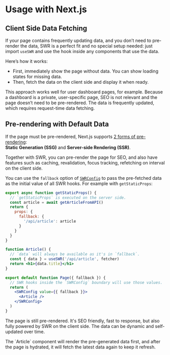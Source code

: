 
# Usage with Next.js

## Client Side Data Fetching

If your page contains frequently updating data, and you don’t need to pre-render
the data, SWR is a perfect fit and no special setup needed: just import `useSWR`
and use the hook inside any components that use the data.

Here’s how it works:

- First, immediately show the page without data. You can show loading states for
  missing data.
- Then, fetch the data on the client side and display it when ready.

This approach works well for user dashboard pages, for example. Because a
dashboard is a private, user-specific page, SEO is not relevant and the page
doesn’t need to be pre-rendered. The data is frequently updated, which requires
request-time data fetching.

## Pre-rendering with Default Data

If the page must be pre-rendered, Next.js supports
[2 forms of pre-rendering](https://nextjs.org/docs/basic-features/data-fetching):  
**Static Generation (SSG)** and **Server-side Rendering (SSR)**.

Together with SWR, you can pre-render the page for SEO, and also have features
such as caching, revalidation, focus tracking, refetching on interval on the
client side.

You can use the `fallback` option of [`SWRConfig`](/docs/global-configuration)
to pass the pre-fetched data as the initial value of all SWR hooks. For example
with `getStaticProps`:

```jsx
export async function getStaticProps() {
  // `getStaticProps` is executed on the server side.
  const article = await getArticleFromAPI()
  return {
    props: {
      fallback: {
        '/api/article': article
      }
    }
  }
}

function Article() {
  // `data` will always be available as it's in `fallback`.
  const { data } = useSWR('/api/article', fetcher)
  return <h1>{data.title}</h1>
}

export default function Page({ fallback }) {
  // SWR hooks inside the `SWRConfig` boundary will use those values.
  return (
    <SWRConfig value={{ fallback }}>
      <Article />
    </SWRConfig>
  )
}
```

The page is still pre-rendered. It's SEO friendly, fast to response, but also
fully powered by SWR on the client side. The data can be dynamic and
self-updated over time.

<Callout>
  The `Article` component will render the pre-generated data first, and after
  the page is hydrated, it will fetch the latest data again to keep it refresh.
</Callout>
